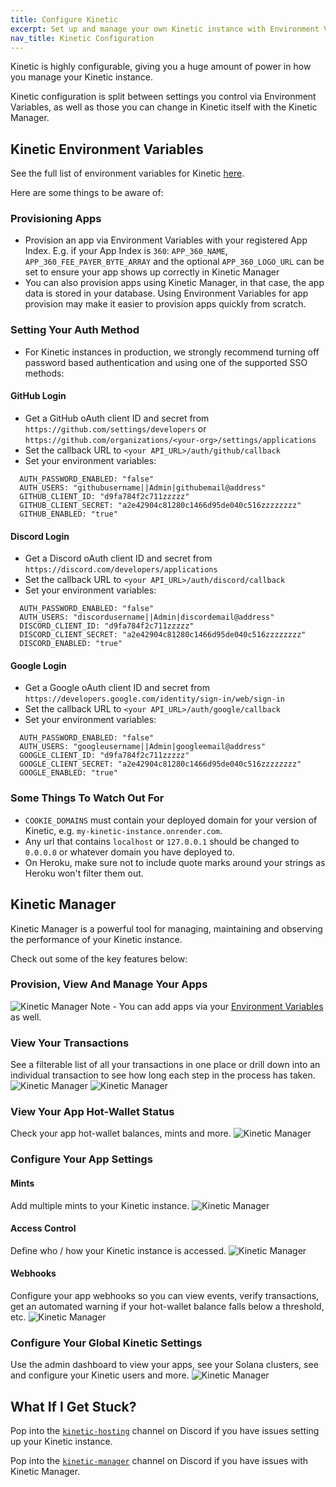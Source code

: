 ```yaml
---
title: Configure Kinetic
excerpt: Set up and manage your own Kinetic instance with Environment Variables and the Kinetic Manager UI.
nav_title: Kinetic Configuration
---
```


Kinetic is highly configurable, giving you a huge amount of power in how you manage your Kinetic instance.

Kinetic configuration is split between settings you control via Environment Variables, as well as those you can change in Kinetic itself with the Kinetic Manager.

## Kinetic Environment Variables

See the full list of environment variables for Kinetic <a href='https://github.com/kin-labs/kinetic/blob/main/.env.example' target='_blank'>here</a>.

Here are some things to be aware of:

### Provisioning Apps

- Provision an app via Environment Variables with your registered App Index. E.g. if your App Index is `360`: `APP_360_NAME`, `APP_360_FEE_PAYER_BYTE_ARRAY` and the optional `APP_360_LOGO_URL` can be set to ensure your app shows up correctly in Kinetic Manager
- You can also provision apps using Kinetic Manager, in that case, the app data is stored in your database. Using Environment Variables for app provision may make it easier to provision apps quickly from scratch.

### Setting Your Auth Method

- For Kinetic instances in production, we strongly recommend turning off password based authentication and using one of the supported SSO methods:

#### GitHub Login

- Get a GitHub oAuth client ID and secret from `https://github.com/settings/developers` or `https://github.com/organizations/<your-org>/settings/applications`
- Set the callback URL to `<your API_URL>/auth/github/callback`
- Set your environment variables:

```
  AUTH_PASSWORD_ENABLED: "false"
  AUTH_USERS: "githubusername||Admin|githubemail@address"
  GITHUB_CLIENT_ID: "d9fa784f2c711zzzzz"
  GITHUB_CLIENT_SECRET: "a2e42904c81280c1466d95de040c516zzzzzzzz"
  GITHUB_ENABLED: "true"
```

#### Discord Login

- Get a Discord oAuth client ID and secret from `https://discord.com/developers/applications`
- Set the callback URL to `<your API_URL>/auth/discord/callback`
- Set your environment variables:

```
  AUTH_PASSWORD_ENABLED: "false"
  AUTH_USERS: "discordusername||Admin|discordemail@address"
  DISCORD_CLIENT_ID: "d9fa784f2c711zzzzz"
  DISCORD_CLIENT_SECRET: "a2e42904c81280c1466d95de040c516zzzzzzzz"
  DISCORD_ENABLED: "true"
```

#### Google Login

- Get a Google oAuth client ID and secret from `https://developers.google.com/identity/sign-in/web/sign-in`
- Set the callback URL to `<your API_URL>/auth/google/callback`
- Set your environment variables:

```
  AUTH_PASSWORD_ENABLED: "false"
  AUTH_USERS: "googleusername||Admin|googleemail@address"
  GOOGLE_CLIENT_ID: "d9fa784f2c711zzzzz"
  GOOGLE_CLIENT_SECRET: "a2e42904c81280c1466d95de040c516zzzzzzzz"
  GOOGLE_ENABLED: "true"
```

### Some Things To Watch Out For

- `COOKIE_DOMAINS` must contain your deployed domain for your version of Kinetic, e.g. `my-kinetic-instance.onrender.com`.
- Any url that contains `localhost` or `127.0.0.1` should be changed to `0.0.0.0` or whatever domain you have deployed to.
- On Heroku, make sure not to include quote marks around your strings as Heroku won't filter them out.<br/>

## Kinetic Manager

Kinetic Manager is a powerful tool for managing, maintaining and observing the performance of your Kinetic instance.

Check out some of the key features below:

### Provision, View And Manage Your Apps

![Kinetic Manager](/images/kinetic-manager/kinetic-manager-apps.png)
Note - You can add apps via your [Environment Variables](/docs/developers/kinetic-hosting#prepare-your-environment-variables) as well.

### View Your Transactions

See a filterable list of all your transactions in one place or drill down into an individual transaction to see how long each step in the process has taken.
![Kinetic Manager](/images/kinetic-manager/kinetic-manager-transactions.png)
![Kinetic Manager](/images/kinetic-manager/kinetic-manager-transaction.png)

### View Your App Hot-Wallet Status

Check your app hot-wallet balances, mints and more.
![Kinetic Manager](/images/kinetic-manager/kinetic-manager-wallets.png)

### Configure Your App Settings

#### Mints

Add multiple mints to your Kinetic instance.
![Kinetic Manager](/images/kinetic-manager/kinetic-manager-settings-mints.png)

#### Access Control

Define who / how your Kinetic instance is accessed.
![Kinetic Manager](/images/kinetic-manager/kinetic-manager-settings-access.png)

#### Webhooks

Configure your app webhooks so you can view events, verify transactions, get an automated warning if your hot-wallet balance falls below a threshold, etc.
![Kinetic Manager](/images/kinetic-manager/kinetic-manager-settings-webhooks.png)

### Configure Your Global Kinetic Settings

Use the admin dashboard to view your apps, see your Solana clusters, see and configure your Kinetic users and more.
![Kinetic Manager](/images/kinetic-manager/kinetic-manager-admin.png)

## What If I Get Stuck?

Pop into the [`kinetic-hosting`](https://discord.com/channels/808859554997469244/1038005160439468082) channel on Discord if you have issues setting up your Kinetic instance.

Pop into the [`kinetic-manager`](https://discord.com/channels/808859554997469244/1038020289021358110) channel on Discord if you have issues with Kinetic Manager.

<Help discord />
